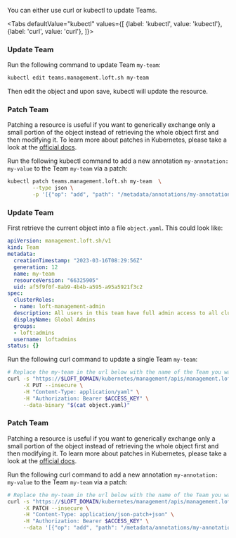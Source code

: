 

You can either use curl or kubectl to update Teams.

<Tabs
    defaultValue="kubectl"
    values={[
      {label: 'kubectl', value: 'kubectl'},
      {label: 'curl', value: 'curl'},
    ]}>
  <TabItem value="kubectl">


### Update Team

Run the following command to update Team `my-team`:
```bash
kubectl edit teams.management.loft.sh my-team 
```

Then edit the object and upon save, kubectl will update the resource.

### Patch Team

Patching a resource is useful if you want to generically exchange only a small portion of the object instead of retrieving the whole object first and then modifying it.
To learn more about patches in Kubernetes, please take a look at the [official docs](https://kubernetes.io/docs/tasks/manage-kubernetes-objects/update-api-object-kubectl-patch/#use-a-json-merge-patch-to-update-a-deployment).

Run the following kubectl command to add a new annotation `my-annotation: my-value` to the Team `my-team` via a patch:
```bash
kubectl patch teams.management.loft.sh my-team  \
        --type json \
        -p '[{"op": "add", "path": "/metadata/annotations/my-annotation", "value": "my-value"}]'
```


  </TabItem>
  <TabItem value="curl">


### Update Team

First retrieve the current object into a file `object.yaml`. This could look like:
```yaml
apiVersion: management.loft.sh/v1
kind: Team
metadata:
  creationTimestamp: "2023-03-16T08:29:56Z"
  generation: 12
  name: my-team
  resourceVersion: "66325905"
  uid: af5f9f0f-8ab9-4b4b-a595-a95a5921f3c2
spec:
  clusterRoles:
  - name: loft-management-admin
  description: All users in this team have full admin access to all clusters
  displayName: Global Admins
  groups:
  - loft:admins
  username: loftadmins
status: {}

```

Run the following curl command to update a single Team `my-team`:
```bash
# Replace the my-team in the url below with the name of the Team you want to update
curl -s "https://$LOFT_DOMAIN/kubernetes/management/apis/management.loft.sh/v1/teams/my-team" \
     -X PUT --insecure \
     -H "Content-Type: application/yaml" \
     -H "Authorization: Bearer $ACCESS_KEY" \
     --data-binary "$(cat object.yaml)"
```

### Patch Team

Patching a resource is useful if you want to generically exchange only a small portion of the object instead of retrieving the whole object first and then modifying it.
To learn more about patches in Kubernetes, please take a look at the [official docs](https://kubernetes.io/docs/tasks/manage-kubernetes-objects/update-api-object-kubectl-patch/#use-a-json-merge-patch-to-update-a-deployment).

Run the following curl command to add a new annotation `my-annotation: my-value` to the Team `my-team` via a patch:
```bash
# Replace the my-team in the url below with the name of the Team you want to update
curl -s "https://$LOFT_DOMAIN/kubernetes/management/apis/management.loft.sh/v1/teams/my-team" \
     -X PATCH --insecure \
     -H "Content-Type: application/json-patch+json" \
     -H "Authorization: Bearer $ACCESS_KEY" \
     --data '[{"op": "add", "path": "/metadata/annotations/my-annotation", "value": "my-value"}]'
```


  </TabItem>
</Tabs>
